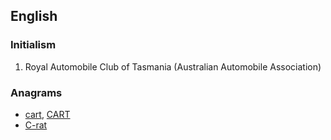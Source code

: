==English==

===Initialism===
{{head|en|initialism}}

# Royal Automobile Club of Tasmania (Australian Automobile Association)

===Anagrams===
* [[cart#English|cart]], [[CART#English|CART]]
* [[C-rat#English|C-rat]]